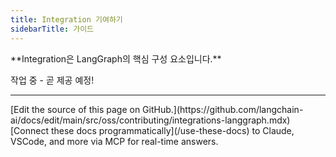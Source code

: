 ```yaml
---
title: Integration 기여하기
sidebarTitle: 가이드
---
```


<Icon icon="plug-circle-plus" size={32} />
**Integration은 LangGraph의 핵심 구성 요소입니다.**

작업 중 - 곧 제공 예정!

---

<Callout icon="pen-to-square" iconType="regular">
    [Edit the source of this page on GitHub.](https://github.com/langchain-ai/docs/edit/main/src/oss/contributing/integrations-langgraph.mdx)
</Callout>
<Tip icon="terminal" iconType="regular">
    [Connect these docs programmatically](/use-these-docs) to Claude, VSCode, and more via MCP for    real-time answers.
</Tip>
